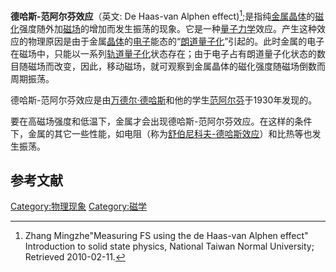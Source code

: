 {{noteTA
|G1=Physics
}}
'''德哈斯-范阿尔芬效应'''（英文: De Haas-van Alphen effect)<ref>Zhang Mingzhe"Measuring FS using the de Haas-van Alphen effect" Introduction to solid state physics,
National Taiwan Normal University; Retrieved 2010-02-11.</ref>;是指纯[[金属|金属]][[晶体|晶体]]的[[磁化|磁化]]强度随外加[[磁场|磁场]]的增加而发生振荡的现象。它是一种[[量子力学|量子力学]]效应。产生这种效应的物理原因是由于金属[[晶体|晶体]]的[[电子|电子]]能态的“[[朗道量子化|朗道量子化]]”引起的。此时金属的电子在磁场中，只能以一系列[[轨道量子化|轨道量子化]]状态存在；由于电子占有朗道量子化状态的数目随磁场而改变，因此，移动磁场，就可观察到金属晶体的磁化强度随磁场倒数而周期振荡。

德哈斯-范阿尔芬效应是由[[万德尔·德哈斯|万德尔·德哈斯]]和他的学生[[范阿尔芬|范阿尔芬]]于1930年发现的。

要在高磁场强度和低温下，金属才会出现德哈斯-范阿尔芬效应。在这样的条件下，金属的其它一些性能，如电阻（称为[[舒伯尼科夫-德哈斯效应|舒伯尼科夫-德哈斯效应]]）和比热等也发生振荡。

== 参考文献 ==
{{reflist}}

[[Category:物理现象|Category:物理现象]]
[[Category:磁学|Category:磁学]]